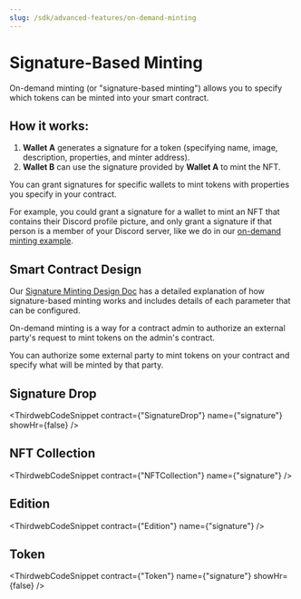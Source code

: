 ```yaml
---
slug: /sdk/advanced-features/on-demand-minting
---
```



# Signature-Based Minting

On-demand minting (or "signature-based minting") allows you to specify which tokens can be minted into your smart contract.

## How it works:

1. **Wallet A** generates a signature for a token (specifying name, image, description, properties, and minter address).
2. **Wallet B** can use the signature provided by **Wallet A** to mint the NFT.

You can grant signatures for specific wallets to mint tokens with properties you specify in your contract.

For example, you could grant a signature for a wallet to mint an NFT that contains their Discord profile picture,
and only grant a signature if that person is a member of your Discord server,
like we do in our [on-demand minting example](https://github.com/thirdweb-example/community-rewards).

## Smart Contract Design

Our [Signature Minting Design Doc](https://portal.thirdweb.com/contracts/design/SignatureMint)
has a detailed explanation of how signature-based minting works and includes details of each parameter that can be configured.

On-demand minting is a way for a contract admin to authorize an external party's request to mint tokens on the admin's contract.

You can authorize some external party to mint tokens on your contract and specify what will be minted by that party.

## Signature Drop

<ThirdwebCodeSnippet
  contract={"SignatureDrop"}
  name={"signature"}
  showHr={false}
/>

<div style={{ maxWidth: "fit-content" }}>
  <DeployThisContractButton
    link={"https://thirdweb.com/contracts/new/pre-built/drop/signature-drop"}
    contractType="signature-drop"
  />
</div>

## NFT Collection

<ThirdwebCodeSnippet contract={"NFTCollection"} name={"signature"} />

<div style={{ maxWidth: "fit-content" }}>
  <DeployThisContractButton
    link={"https://thirdweb.com/contracts/new/pre-built/token/nft-collection"}
    contractType="nft-collection"
    showHr={false}
  />
</div>

## Edition

<ThirdwebCodeSnippet contract={"Edition"} name={"signature"} />

<div style={{ maxWidth: "fit-content" }}>
  <DeployThisContractButton
    link={"https://thirdweb.com/contracts/new/pre-built/token/edition"}
    contractType="edition"
    showHr={false}
  />
</div>

## Token

<ThirdwebCodeSnippet contract={"Token"} name={"signature"} showHr={false} />

<div style={{ maxWidth: "fit-content" }}>
  <DeployThisContractButton
    link={"https://thirdweb.com/contracts/new/pre-built/token/token"}
    contractType="token"
  />
</div>
